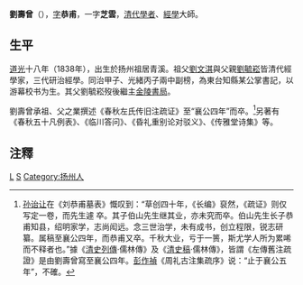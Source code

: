 '''劉壽曾'''（{{bd|1838年||1882年|catIdx=L劉}}），[[表字|字]]'''恭甫'''，一字'''芝雲'''，[[清代|清代]][[學者|學者]]、[[經學|經學]]大師。
==生平==
[[道光|道光]]十八年（1838年），出生於扬州祖居青溪。祖父[[劉文淇|劉文淇]]與父親[[劉毓崧|劉毓崧]]皆清代經學家，三代研治經學。同治甲子、光緒丙子兩中副榜，為東台知縣某公掌書記，以游幕校书为生。其父劉毓崧歿後繼主[[金陵書局|金陵書局]]。

劉壽曾承祖、父之業撰述《春秋左氏传旧注疏证》至“襄公四年”而卒。<ref>[[孙诒让|孙诒让]]在《刘恭甫墓表》慨叹到：“草创四十年，《长编》裒然，《疏证》则仅写定一卷，而先生遽 卒。其子伯山先生继其业，亦未究而卒。伯山先生长子恭甫知县，绍明家学，志尚闳远。念三世治学，未有成书，创立程限，锐志研纂。属稿至襄公四年，而恭甫又卒。千秋大业，亏于一篑，斯尤学人所为累唏而不释者也。”據《[[清史列傳|清史列傳]]·儒林傳》及《[[清史稿|清史稿]]·儒林傳》，皆謂《左傳舊注疏證》是由劉壽曾寫至襄公四年。[[彭作禎|彭作禎]]《周礼古注集疏序》说：“止于襄公五年”，不確。</ref>另著有《春秋五十凡例表》、《临川答问》、《昏礼重别论对驳义》、《传雅堂诗集》等。

==注釋==
{{reflist}}
[[Category:清朝經學家|L]]
[[Category:劉姓|S]]
[[Category:扬州人|Category:扬州人]]